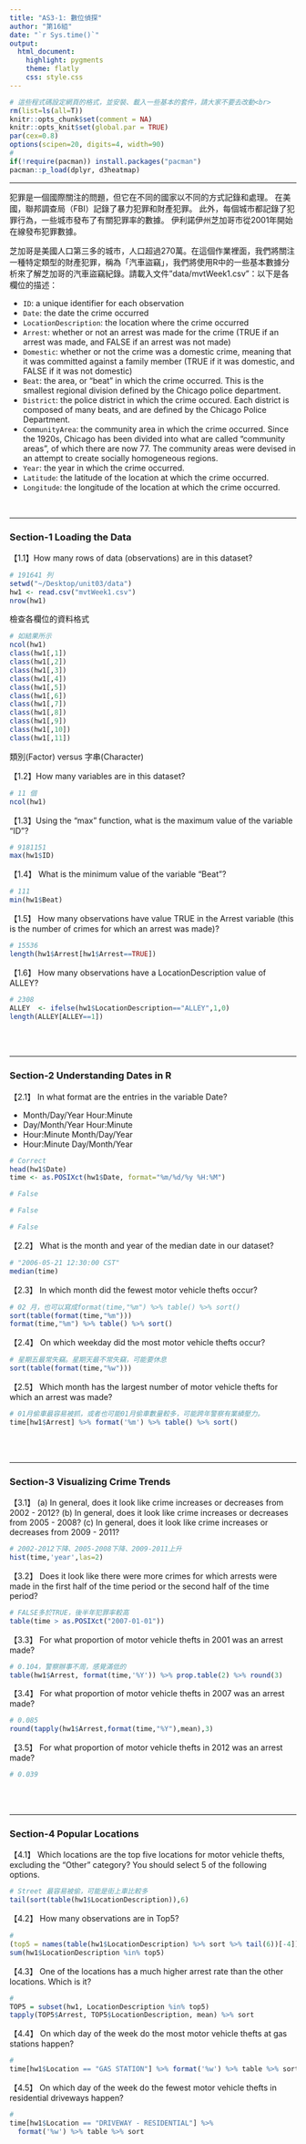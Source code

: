 ```yaml
---
title: "AS3-1: 數位偵探"
author: "第16組"
date: "`r Sys.time()`"
output: 
  html_document:
    highlight: pygments
    theme: flatly
    css: style.css
---
```


```r
# 這些程式碼設定網頁的格式，並安裝、載入一些基本的套件，請大家不要去改動<br>
rm(list=ls(all=T))
knitr::opts_chunk$set(comment = NA)
knitr::opts_knit$set(global.par = TRUE)
par(cex=0.8)
options(scipen=20, digits=4, width=90)
#
if(!require(pacman)) install.packages("pacman")
pacman::p_load(dplyr, d3heatmap)
```
<hr>

犯罪是一個國際關注的問題，但它在不同的國家以不同的方式記錄和處理。 在美國，聯邦調查局（FBI）記錄了暴力犯罪和財產犯罪。 此外，每個城市都記錄了犯罪行為，一些城市發布了有關犯罪率的數據。 伊利諾伊州芝加哥市從2001年開始在線發布犯罪數據。

芝加哥是美國人口第三多的城市，人口超過270萬。在這個作業裡面，我們將關注一種特定類型的財產犯罪，稱為「汽車盜竊」，我們將使用R中的一些基本數據分析來了解芝加哥的汽車盜竊紀錄。請載入文件"data/mvtWeek1.csv"：以下是各欄位的描述：

+ `ID`: a unique identifier for each observation
+ `Date`: the date the crime occurred
+ `LocationDescription`: the location where the crime occurred
+ `Arrest`: whether or not an arrest was made for the crime (TRUE if an arrest was made, and FALSE if an arrest was not made)
+ `Domestic`: whether or not the crime was a domestic crime, meaning that it was committed against a family member (TRUE if it was domestic, and FALSE if it was not domestic)
+ `Beat`: the area, or "beat" in which the crime occurred. This is the smallest regional division defined by the Chicago police department.
+ `District`: the police district in which the crime occured. Each district is composed of many beats, and are defined by the Chicago Police Department.
+ `CommunityArea`: the community area in which the crime occurred. Since the 1920s, Chicago has been divided into what are called "community areas", of which there are now 77. The community areas were devised in an attempt to create socially homogeneous regions.
+ `Year`: the year in which the crime occurred.
+ `Latitude`: the latitude of the location at which the crime occurred.
+ `Longitude`: the longitude of the location at which the crime occurred.

<br>

- - -

###  Section-1 Loading the Data

【1.1】How many rows of data (observations) are in this dataset?
```r
# 191641 列
setwd("~/Desktop/unit03/data")
hw1 <- read.csv("mvtWeek1.csv")
nrow(hw1)
```

檢查各欄位的資料格式
```r
# 如結果所示
ncol(hw1)
class(hw1[,1])
class(hw1[,2])
class(hw1[,3])
class(hw1[,4])
class(hw1[,5])
class(hw1[,6])
class(hw1[,7])
class(hw1[,8])
class(hw1[,9])
class(hw1[,10])
class(hw1[,11])
```

類別(Factor) versus 字串(Character)

【1.2】How many variables are in this dataset?
```r
# 11 個
ncol(hw1)
```


【1.3】Using the "max" function, what is the maximum value of the variable "ID"?
```r
# 9181151
max(hw1$ID)
```


【1.4】 What is the minimum value of the variable "Beat"?
```r
# 111
min(hw1$Beat)
```


【1.5】 How many observations have value TRUE in the Arrest variable (this is the number of crimes for which an arrest was made)?
```r
# 15536
length(hw1$Arrest[hw1$Arrest==TRUE])

```

【1.6】 How many observations have a LocationDescription value of ALLEY?
```r
# 2308
ALLEY  <- ifelse(hw1$LocationDescription=="ALLEY",1,0)
length(ALLEY[ALLEY==1])
```


<br><br>

- - -

### Section-2 Understanding Dates in R

【2.1】 In what format are the entries in the variable Date?

+ Month/Day/Year Hour:Minute
+ Day/Month/Year Hour:Minute
+ Hour:Minute Month/Day/Year
+ Hour:Minute Day/Month/Year

```r
# Correct
head(hw1$Date)
time <- as.POSIXct(hw1$Date, format="%m/%d/%y %H:%M")
```

```r
# False
```

```r
# False
```

```r
# False
```


【2.2】 What is the month and year of the median date in our dataset? 
```r
# "2006-05-21 12:30:00 CST"
median(time)
```

【2.3】 In which month did the fewest motor vehicle thefts occur?
```r
# 02 月，也可以寫成format(time,"%m") %>% table() %>% sort()
sort(table(format(time,"%m")))
format(time,"%m") %>% table() %>% sort()
```

【2.4】 On which weekday did the most motor vehicle thefts occur?
```r
# 星期五最常失竊。星期天最不常失竊，可能要休息
sort(table(format(time,"%w")))
```

【2.5】 Which month has the largest number of motor vehicle thefts for which an arrest was made?
```r
# 01月偷車最容易被抓，或者也可能01月偷車數量較多，可能跨年警察有業績壓力。
time[hw1$Arrest] %>% format('%m') %>% table() %>% sort()
```

<br><br>

- - -

### Section-3 Visualizing Crime Trends

【3.1】 (a) In general, does it look like crime increases or decreases from 2002 - 2012? (b) In general, does it look like crime increases or decreases from 2005 - 2008? (c) In general, does it look like crime increases or decreases from 2009 - 2011?
```r
# 2002-2012下降、2005-2008下降、2009-2011上升
hist(time,'year',las=2)
```

【3.2】 Does it look like there were more crimes for which arrests were made in the first half of the time period or the second half of the time period?
```r
# FALSE多於TRUE，後半年犯罪率較高
table(time > as.POSIXct("2007-01-01"))

```

【3.3】 For what proportion of motor vehicle thefts in 2001 was an arrest made?
```r
# 0.104，警察辦事不周，感覺滿低的
table(hw1$Arrest, format(time,'%Y')) %>% prop.table(2) %>% round(3)
```

【3.4】 For what proportion of motor vehicle thefts in 2007 was an arrest made?
```r
# 0.085
round(tapply(hw1$Arrest,format(time,"%Y"),mean),3)
```

【3.5】 For what proportion of motor vehicle thefts in 2012 was an arrest made?
```r
# 0.039
```

<br><br>

- - -

### Section-4 Popular Locations

【4.1】 Which locations are the top five locations for motor vehicle thefts, excluding the "Other" category? You should select 5 of the following options.

```r
# Street 最容易被偷，可能是街上車比較多
tail(sort(table(hw1$LocationDescription)),6)
```

【4.2】 How many observations are in Top5?
```r
#
(top5 = names(table(hw1$LocationDescription) %>% sort %>% tail(6))[-4])
sum(hw1$LocationDescription %in% top5)
```

【4.3】 One of the locations has a much higher arrest rate than the other locations. Which is it? 
```r
#
TOP5 = subset(hw1, LocationDescription %in% top5)
tapply(TOP5$Arrest, TOP5$LocationDescription, mean) %>% sort
```

【4.4】 On which day of the week do the most motor vehicle thefts at gas stations happen?
```r
#
time[hw1$Location == "GAS STATION"] %>% format('%w') %>% table %>% sort
```

【4.5】 On which day of the week do the fewest motor vehicle thefts in residential driveways happen?
```r
#
time[hw1$Location == "DRIVEWAY - RESIDENTIAL"] %>% 
  format('%w') %>% table %>% sort
```


<br><br><br>


